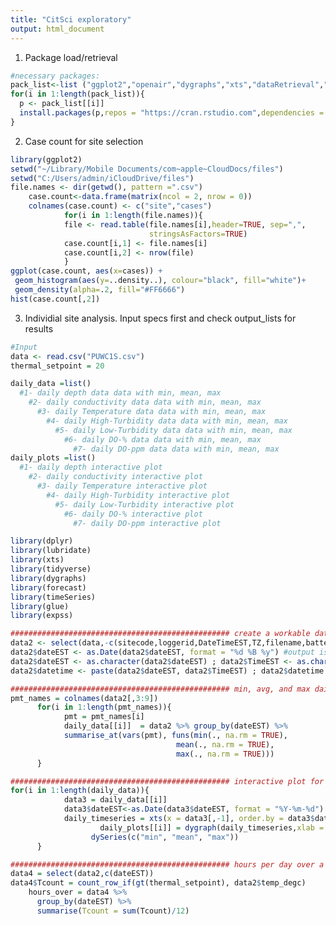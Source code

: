 ```yaml
---
title: "CitSci exploratory"
output: html_document
---
```


1) Package load/retrieval
```r
#necessary packages: 
pack_list<-list ("ggplot2","openair","dygraphs","xts","dataRetrieval","dplyr","forecast","lubridate", "expss")
for(i in 1:length(pack_list)){
  p <- pack_list[[i]]
  install.packages(p,repos = "https://cran.rstudio.com",dependencies = TRUE)
}
```


2) Case count for site selection
```r
library(ggplot2)
setwd("~/Library/Mobile Documents/com~apple~CloudDocs/files")
setwd("C:/Users/admin/iCloudDrive/files")
file.names <- dir(getwd(), pattern =".csv")
    case.count<-data.frame(matrix(ncol = 2, nrow = 0)) 
    colnames(case.count) <- c("site","cases")
            for(i in 1:length(file.names)){
            file <- read.table(file.names[i],header=TRUE, sep=",", 
                               stringsAsFactors=TRUE)
            case.count[i,1] <- file.names[i]
            case.count[i,2] <- nrow(file)
            }
ggplot(case.count, aes(x=cases)) + 
 geom_histogram(aes(y=..density..), colour="black", fill="white")+
 geom_density(alpha=.2, fill="#FF6666") 
hist(case.count[,2])
```

3) Individial site analysis. Input specs first and check output_lists for results
```r
#Input
data <- read.csv("PUWC1S.csv")
thermal_setpoint = 20

daily_data =list() 
  #1- daily depth data data with min, mean, max
    #2- daily conductivity data data with min, mean, max
      #3- daily Temperature data data with min, mean, max
        #4- daily High-Turbidity data data with min, mean, max
          #5- daily Low-Turbidity data data with min, mean, max
            #6- daily DO-% data data with min, mean, max
              #7- daily DO-ppm data data with min, mean, max
daily_plots =list() 
  #1- daily depth interactive plot
    #2- daily conductivity interactive plot
      #3- daily Temperature interactive plot
        #4- daily High-Turbidity interactive plot
          #5- daily Low-Turbidity interactive plot
            #6- daily DO-% interactive plot
              #7- daily DO-ppm interactive plot

library(dplyr)  
library(lubridate)
library(xts)
library(tidyverse)
library(dygraphs)
library(forecast)
library(timeSeries)
library(glue)
library(expss)

################################################# create a workable datetime vector with :lubridate:
data2 <- select(data,-c(sitecode,loggerid,DateTimeEST,TZ,filename,battery_v,boardtemp,DOTemp_degC,loggerDT))
data2$dateEST <- as.Date(data2$dateEST, format = "%d %B %y") #output is YYYY-mm-dd
data2$dateEST <- as.character(data2$dateEST) ; data2$TimeEST <- as.character(data2$TimeEST)
data2$datetime <- paste(data2$dateEST, data2$TimeEST) ; data2$datetime <- ymd_hm(data2$datetime)

################################################# min, avg, and max daily values for each parameter
pmt_names = colnames(data2[,3:9])
      for(i in 1:length(pmt_names)){
            pmt = pmt_names[i]
            daily_data[[i]]  = data2 %>% group_by(dateEST) %>%
            summarise_at(vars(pmt), funs(min(., na.rm = TRUE), 
                                     mean(., na.rm = TRUE), 
                                     max(., na.rm = TRUE)))
      }

################################################# interactive plot for daily data
for(i in 1:length(daily_data)){
            data3 = daily_data[[i]] 
            data3$dateEST<-as.Date(data3$dateEST, format = "%Y-%m-%d")
            daily_timeseries = xts(x = data3[,-1], order.by = data3$dateEST)
                    daily_plots[[i]] = dygraph(daily_timeseries,xlab = NULL, ylab = pmt_names[i]) %>%
                  dySeries(c("min", "mean", "max"))
      }

################################################# hours per day over a given threshold
data4 = select(data2,c(dateEST))
data4$Tcount = count_row_if(gt(thermal_setpoint), data2$temp_degc)
    hours_over = data4 %>% 
      group_by(dateEST) %>%
      summarise(Tcount = sum(Tcount)/12)

    


```



